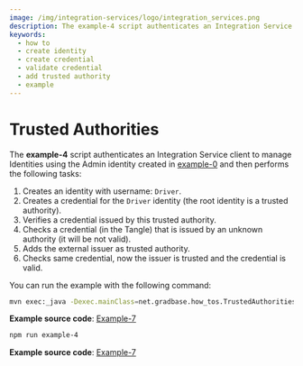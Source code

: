 ```yaml
---
image: /img/integration-services/logo/integration_services.png
description: The example-4 script authenticates an Integration Service client to manage Identities using the Admin identity created in example-0 and then creates and verifies identities and credentials.
keywords:
  - how to
  - create identity
  - create credential
  - validate credential
  - add trusted authority
  - example
---
```



# Trusted Authorities

The **example-4** script authenticates an Integration Service client to manage Identities using the Admin identity
created in [example-0](././run-how-tos.mdx) and then performs the following tasks:

1. Creates an identity with username: `Driver`.
2. Creates a credential for the `Driver` identity (the root identity is a trusted authority).
3. Verifies a credential issued by this trusted authority.
4. Checks a credential (in the Tangle) that is issued by an unknown authority (it will be not valid).
5. Adds the external issuer as trusted authority.
6. Checks same credential, now the issuer is trusted and the credential is valid.

You can run the example with the following command:

<Tabs groupId="language" queryString>
<TabItem value="java" label="Java">

```bash
mvn exec:_java -Dexec.mainClass=net.gradbase.how_tos.TrustedAuthorities
```

**Example source code**: [Example-7](https://github.com/albydeca/iota-is-sdk/blob/main/examples/src/main/java/net/gradbase/examples/TrustedAuthorities.java)

</TabItem>
<TabItem value="typescript-node" label="Typescript (Node.js)">

```bash
npm run example-4
```

**Example source code**: [Example-7](https://github.com/iotaledger/integration-services/blob/master/clients/client-sdk/examples/4-TrustedAuthorities.ts)

</TabItem>
</Tabs>

<Tabs groupId="language" queryString>
<TabItem value="java" label="Java">

</TabItem>
<TabItem value="typescript-node" label="Typescript (Node.js)">

</TabItem>
</Tabs>
